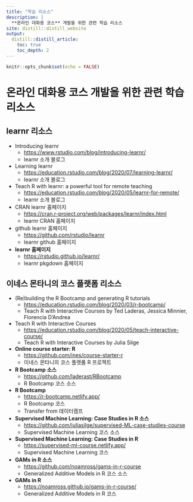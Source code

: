 ```yaml
---
title: "학습 리소스"
description: |
  **온라인 대화용 코스** 개발을 위한 관련 학습 리소스  
site: distill::distill_website
output:
  distill::distill_article:
    toc: true
    toc_depth: 2
---
```


```r
knitr::opts_chunk$set(echo = FALSE)
```

# 온라인 대화용 코스 개발을 위한 관련 학습 리소스  
     
## learnr 리소스
* Introducing learnr
     + [https://www.rstudio.com/blog/introducing-learnr/](https://www.rstudio.com/blog/introducing-learnr/){target="_blank"}
     + learnr 소개 블로그
     
* Learning learnr
     + [https://education.rstudio.com/blog/2020/07/learning-learnr/](https://education.rstudio.com/blog/2020/07/learning-learnr/){target="_blank"}
     + learnr 소개 블로그
     
* Teach R with learnr: a powerful tool for remote teaching
     + [https://education.rstudio.com/blog/2020/05/learnr-for-remote/](https://education.rstudio.com/blog/2020/05/learnr-for-remote/){target="_blank"}
     + learnr 소개 블로그    
     
* CRAN learnr 홈페이지
     + [https://cran.r-project.org/web/packages/learnr/index.html](https://cran.r-project.org/web/packages/learnr/index.html){target="_blank"}
     + learnr CRAN 홈페이지

* github learnr 홈페이지
     + [https://github.com/rstudio/learnr](https://github.com/rstudio/learnr){target="_blank"}
     + learnr github 홈페이지
     
* **learnr 홈페이지** 
     + [https://rstudio.github.io/learnr/](https://rstudio.github.io/learnr/){target="_blank"}
     + learnr pkgdown 홈페이지
     

## 이네스 몬타니의 코스 플랫폼 리소스

* (Re)building the R Bootcamp and generating R tutorials
     + [https://education.rstudio.com/blog/2020/03/r-bootcamp/](https://education.rstudio.com/blog/2020/03/r-bootcamp/){target="_blank"}
     + Teach R with Interactive Courses by Ted Laderas, Jessica Minnier, Florencia D’Andrea
     
* Teach R with Interactive Courses
     + [https://education.rstudio.com/blog/2020/05/teach-interactive-course/](https://education.rstudio.com/blog/2020/05/teach-interactive-course/){target="_blank"}
     + Teach R with Interactive Courses by Julia Silge
     
* **Online course starter: R** 
     + [https://github.com/ines/course-starter-r](https://github.com/ines/course-starter-r){target="_blank"}
     + 이네스 몬타니의 코스 플랫폼 R 프로젝트
     
* **R Bootcamp 소스**
     + [https://github.com/laderast/RBootcamp](https://github.com/laderast/RBootcamp){target="_blank"}
     + R Bootcamp 코스 소스
     
* **R Bootcamp**
     + [https://r-bootcamp.netlify.app/](https://r-bootcamp.netlify.app/){target="_blank"}
     + R Bootcamp 코스
     + Transfer from 데이터캠프
     
* **Supervised Machine Learning: Case Studies in R 소스**
     + [https://github.com/juliasilge/supervised-ML-case-studies-course](https://github.com/juliasilge/supervised-ML-case-studies-course){target="_blank"}
     + Supervised Machine Learning 코스 소스
* **Supervised Machine Learning: Case Studies in R**
     + [https://supervised-ml-course.netlify.app/](https://supervised-ml-course.netlify.app/){target="_blank"}
     + Supervised Machine Learning 코스
     
* **GAMs in R 소스**
     + [https://github.com/noamross/gams-in-r-course](https://github.com/noamross/gams-in-r-course){target="_blank"}
     + Generalized Additive Models in R 코스 소스
* **GAMs in R**
     + [https://noamross.github.io/gams-in-r-course/](https://noamross.github.io/gams-in-r-course/){target="_blank"}
     + Generalized Additive Models in R 코스     
     
     
          
     
